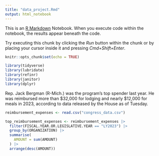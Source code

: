 ```yaml
---
title: "data_project.Rmd"
output: html_notebook
---
```


This is an [R Markdown](http://rmarkdown.rstudio.com) Notebook. When you execute code within the notebook, the results appear beneath the code. 

Try executing this chunk by clicking the *Run* button within the chunk or by placing your cursor inside it and pressing *Cmd+Shift+Enter*. 

```r
knitr::opts_chunk$set(echo = TRUE)
```

```r
library(tidyverse)
library(lubridate)
library(refinr)
library(janitor)
library(dplyr)
```

Rep. Jack Bergman (R-Mich.) was the program’s top spender last year. He was reimbursed more than $32,000 for lodging and nearly $12,000 for meals in 2023, according to data released by the House as of Tuesday.


```r
reimbursement_expenses <- read.csv("congress_data.csv")
```


```r
top_reimbursement_expenses <- reimbursement_expenses |>
  filter(FISCAL.YEAR.OR.LEGISLATIVE.YEAR == "LY2023") |>
  group_by(ORGANIZATION) |>
  summarise(
    AMOUNT = sum(AMOUNT)
  ) |>
  arrange(desc(AMOUNT))
```



